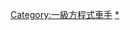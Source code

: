 {{parent category}}
{{Categories by country|nocat}}
{{Commonscat|Formula One drivers by country}}

[[Category:一級方程式車手|Category:一級方程式車手]]
[[Category:各国赛车手|*]]